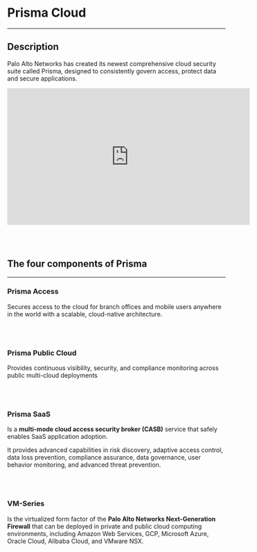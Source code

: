 

<SEO title="Prisma Cloud"/>

# Prisma Cloud #

<hr />

<!-- ## Table of contents ## -->

## Description ##

Palo Alto Networks has created its newest comprehensive cloud security suite called Prisma,
designed to consistently govern access, protect data and secure applications.

<iframe
    width="560" height="315"
    src="https://www.youtube.com/embed/HQqldy2Pqxw"
    frameborder="0" allow="accelerometer; autoplay; encrypted-media; gyroscope; picture-in-picture"
    allowfullscreen></iframe>

<br /><br />

## The four components of Prisma ##

<hr />

### Prisma Access ###

Secures access to the cloud for branch offices and mobile users anywhere in the world with a scalable, cloud-native architecture.

<br /><br />

### Prisma Public Cloud ###

Provides continuous visibility, security, and compliance monitoring across public multi-cloud deployments

<br /><br />

### Prisma SaaS ###

Is a **multi-mode cloud access security broker (CASB)** service that safely enables SaaS application adoption.

It provides advanced capabilities in risk discovery, adaptive access control, data loss prevention, compliance assurance,
data governance, user behavior monitoring, and advanced threat prevention.

<br /><br />

### VM-Series ###

Is the virtualized form factor of the **Palo Alto Networks Next-Generation Firewall** that can be deployed in private
and public cloud computing environments, including Amazon Web Services, GCP, Microsoft Azure, Oracle Cloud, Alibaba Cloud, and VMware NSX.

<br /><br />
